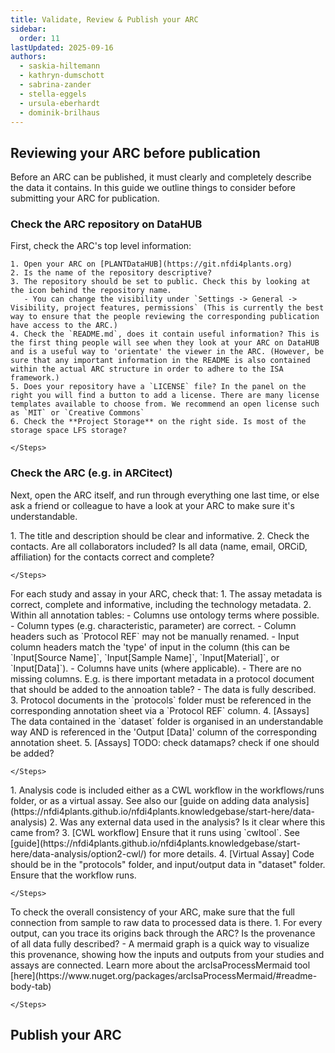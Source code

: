 ```yaml
---
title: Validate, Review & Publish your ARC
sidebar:
  order: 11
lastUpdated: 2025-09-16
authors:
  - saskia-hiltemann
  - kathryn-dumschott
  - sabrina-zander
  - stella-eggels
  - ursula-eberhardt
  - dominik-brilhaus
---
```





<ValidateARC />


## Reviewing your ARC before publication

Before an ARC can be published, it must clearly and completely describe the data it contains. In this guide we outline things to consider before submitting your ARC for publication.

### Check the ARC repository on DataHUB

First, check the ARC's top level information:

<Card icon="pen" title="DataHUB repository">
    <Steps>

    1. Open your ARC on [PLANTDataHUB](https://git.nfdi4plants.org)
    2. Is the name of the repository descriptive?
    3. The repository should be set to public. Check this by looking at the icon behind the repository name.
       - You can change the visibility under `Settings -> General -> Visibility, project features, permissions` (This is currently the best way to ensure that the people reviewing the corresponding publication have access to the ARC.)
    4. Check the `README.md`, does it contain useful information? This is the first thing people will see when they look at your ARC on DataHUB and is a useful way to 'orientate' the viewer in the ARC. (However, be sure that any important information in the README is also contained within the actual ARC structure in order to adhere to the ISA framework.)
    5. Does your repository have a `LICENSE` file? In the panel on the right you will find a button to add a license. There are many license templates available to choose from. We recommend an open license such as `MIT` or `Creative Commons`
    6. Check the **Project Storage** on the right side. Is most of the storage space LFS storage?

    </Steps>
</Card>

### Check the ARC (e.g. in ARCitect)

Next, open the ARC itself, and run through everything one last time, or else ask a friend or colleague to have a look at your ARC to make sure it's understandable.

<Card icon="pen" title="Investigation">
    <Steps>
    1. The title and description should be clear and informative.
    2. Check the contacts. Are all collaborators included? Is all data (name, email, ORCiD, affiliation) for the contacts correct and complete?

    </Steps>
</Card>

<Card icon="pen" title="Studies and Assays">
For each study and assay in your ARC, check that:
    <Steps>
    1. The assay metadata is correct, complete and informative, including the technology metadata.
    2. Within all annotation tables:
       - Columns use ontology terms where possible.
       - Column types (e.g. characteristic, parameter) are correct.
       - Column headers such as `Protocol REF` may not be manually renamed.
       - Input column headers match the 'type' of input in the column (this can be `Input[Source Name]`, `Input[Sample Name]`, `Input[Material]`, or `Input[Data]`).
       - Columns have units (where applicable).
       - There are no missing columns.  E.g. is there important metadata in a protocol document that should be added to the annoation table?
       - The data is fully described.
    3. Protocol documents in the `protocols` folder must be referenced in the corresponding annotation sheet via a `Protocol REF` column.
    4. [Assays] The data contained in the `dataset` folder is organised in an understandable way AND is referenced in the 'Output [Data]' column of the corresponding annotation sheet.
    5. [Assays] TODO: check datamaps? check if one should be added?

    </Steps>
</Card>

<Card icon="pen" title="Runs and Workflows">
    <Steps>
    1. Analysis code is included either as a CWL workflow in the workflows/runs folder, or as a virtual assay.
       See also our [guide on adding data analysis](https://nfdi4plants.github.io/nfdi4plants.knowledgebase/start-here/data-analysis)
    2. Was any external data used in the analysis? Is it clear where this came from?
    3. [CWL workflow] Ensure that it runs using `cwltool`. See [guide](https://nfdi4plants.github.io/nfdi4plants.knowledgebase/start-here/data-analysis/option2-cwl/) for more details.
    4. [Virtual Assay] Code should be in the "protocols" folder, and input/output  data in "dataset" folder. Ensure that the workflow runs.

    </Steps>
</Card>

<Card icon="pen" title="All together">
To check the overall consistency of your ARC, make sure that the full connection from sample to raw data to processed data is there.
    <Steps>
    1. For every output, can you trace its origins back through the ARC? Is the provenance of all data fully described?
       - A mermaid graph is a quick way to visualize this provenance, showing how the inputs and outputs from your studies and assays are connected. Learn more about the arcIsaProcessMermaid tool [here](https://www.nuget.org/packages/arcIsaProcessMermaid/#readme-body-tab)

    </Steps>
</Card>



## Publish your ARC
